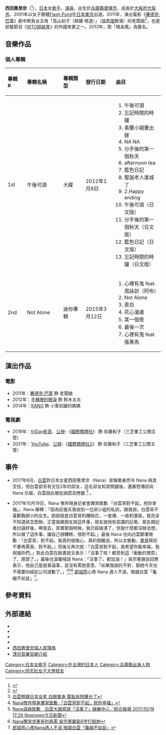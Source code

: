 {{Veil|time=2015-09-12T06:58:41+00:00}}
{{藝人
| 姓名 = 西田惠里奈
| 類型 = 女藝人
| 圖片 =
| 圖片尺寸 =
| 圖片簡介 = 
| 羅馬拼音 = Nishida Erina 
| 英文名 = 
| 綽號 = Nana、曉金鳳
| 國籍 = {{JPN}}
| 民族 = [[大和族|大和族]]
| 出生日期 = {{birth date and age|1979|7|21}}
| 出生地點 = {{JPN}}[[大阪府|大阪府]]
| 職業 = [[演員|演員]]、[[歌手|歌手]]
| 語言 = [[日語|日語]]、[[華語|華語]]、[[英語|英語]]
| 教育程度 = [[同志社女子大学|同志社女子大学]]英語英文學科[[學士|學士]]
| 宗教信仰 = 
| 配偶 =
| 代表作 = 
| 活躍年代 = 2001年至今
| 唱片公司 = [[美妙音樂|美妙音樂]]
| 經紀公司 = [[虹昇傳播有限公司|虹昇傳播有限公司]]
| 相關團體 = 
| 獎項 = 
| IMDb = 
}}
{{japanese|japanese=西田 恵里奈|kana=にしだ えりな|romaji=Nishida Erina}}

'''西田惠里奈'''（{{bd|1979年|7月21日|||N}}<ref>{{cite web|title=誕生日（生まれた日）が7月21日の人々|trans-title=生日（出生日期）是7月21日的人|url=http://www.d4.dion.ne.jp/~warapon/data00/birth-0721.htm|language=ja}}</ref>），[[日本|日本]]女[[歌手|歌手]]、[[演員|演員]]，出生於[[兵庫縣|兵庫縣]][[寶塚市|寶塚市]]，成長於[[大阪府|大阪府]][[大阪市|大阪市]]。2001年以女子團體[[Flash_Point|Flash Point]]在[[日本|日本]][[東京|東京]]出道。2011年，演出電影《[[賽德克·巴萊|賽德克·巴萊]]》劇中欺負女主角「高山初子（歐嬪·塔道）」（[[徐若瑄|徐若瑄]]飾演）的老闆娘<ref>{{cite news|title=西田惠里奈來台發行首張專輯　感恩魏德聖提攜|url=http://news.msn.com.tw/gallery2478345.aspx|newspaper=Yes娛樂|date=2012-01-03|archiveurl=https://web.archive.org/web/20120103215141/http://news.msn.com.tw/gallery2478345.aspx|archivedate=2012-01-03|deadurl=yes|access-date=2013-06-26}}</ref>，也是綜藝節目《[[WTO姐妹會|WTO姐妹會]]》的外國來賓之一。2013年，取「曉金鳳」為藝名。

== 音樂作品 ==
===個人專輯===
{| class="wikitable"
!align="left" width="75px"| 專輯 #
!align="left" width="200px"| 專輯名稱
!align="left" width="125px"| 專輯類型
!align="left" width="150px"| 發行日期
!align="left" width="200px"| 曲目
|-
! 1st
! 午後可頌
| 大碟
| 2012年1月8日
| {{HideH|曲目}}
# 午後可頌
# 忘記時間的時鐘
# 素蘭小姐要出嫁
# NA NA
# 分手後的第一個秋天
# afternoon tea
# 藍色日記
# 聖誕老人進城了
# 2.Happy ending
# 午後可頌（日文版）
#分手後的第一個秋天（日文版）
#藍色日記（日文版）
#忘記時間的時鐘（日文版）
|-
! 2nd
! Not Alone
| 迷你專輯
| 2015年3月12日
| {{HideH|曲目}}
# 心裡有鬼 feat.周詠訓（阿布）
# Not Alone
# 直白
# 花心滾邊
# 某一個夜
# 最後一次
# 心裡有鬼 feat.張善為
{{HideF}}
|}

== 演出作品 ==
===電影===
*2011年：[[賽德克·巴萊|賽德克·巴萊]] 飾 老闆娘
*2012年：[[手機裡的眼淚|手機裡的眼淚]] 飾 鈴木太太
*2014年：[[KANO|KANO]] 飾 小里初雄的媽媽
===電視劇===
*2019年：[[friDay影音|friDay影音]]、[[公視|公視]]-《[[國際橋牌社|國際橋牌社]]》 飾 佐藤和子（三芝重工公關主管）
*2021年：[[YouTube|YouTube]]、[[公視|公視]]-《[[國際橋牌社2|國際橋牌社2]]》 飾 佐藤和子（三芝重工公關主管）

==事件==
*2017年8月，[[白雲_(台灣藝人)|白雲]]對日本女星西田惠里奈（Nana）宣稱單身而令 Nana 與其交往，但白雲卻另有交往2年的邱女，這名邱女知其劈腿後，還暴怒傳訊向 Nana 示威，白雲因此被批說謊及劈腿 <ref>[http://ent.ltn.com.tw/news/breakingnews/2221074 白雲劈腿日本女星 白賊單身 露點床照曝光了]</ref> 。

*2017年10月19日，Nana 憔悴現身記者會爆哭致歉 「白雲哥對不起，祝你幸福」，Nana 解釋：「因為前幾天我收到一位邱小姐的私訊，跟我說，白雲哥不喜歡胸部小的女生。她說我是白雲哥的爛桃花，一直傳、一直刺激我，我完全不知道該怎麼辦。正當我跟朋友說這件事，朋友說他有認識的記者。朋友跟記者討論好後，帶我去。其實那個時候，我已經崩潰了，但我什麼都沒辦法想，所以做了這件事，讓自己很糟糕，很對不起。」最後 Nana 也向白雲鄭重致歉：「白雲哥，對不起。我真的很傷心、真的很難過，所以太衝動。[[吳宗憲|憲哥]]拜託不要再罵我，對不起。」而後又再次說：「白雲哥對不起，我希望你能幸福，我祝福你們。」對此白雲在臉書發文表示：「沒事了啦！都受到這『衝動的懲罰』了，原諒了。」最後也溫暖喊話 Nana：「沒事了，都加油！」吳宗憲親自回應表示，他自己是就事論事，並沒有罵她意思，「如果我說的不對，那她今天也不需要向經紀公司道歉了。」<ref>[https://tw.news.yahoo.com/nana%E6%86%94%E6%82%B4%E7%8F%BE%E8%BA%AB%E7%88%86%E5%93%AD%E8%87%B4%E6%AD%89-%E7%99%BD%E9%9B%B2%E5%93%A5%E5%B0%8D%E4%B8%8D%E8%B5%B7-%E7%A5%9D%E4%BD%A0%E5%B9%B8%E7%A6%8F-061752805.html Nana憔悴現身爆哭致歉 「白雲哥對不起，祝你幸福」]</ref><ref>[https://www.nownews.com/news/20171019/2628115 Nana淚崩致歉　白雲大器原諒「沒事了」娛樂中心／綜合報導 2017/10/19 17:29 Nownews今日新聞]</ref><ref>[http://bepo.ctitv.com.tw/2017/10/317427/ Nana爆哭求憲哥別再罵 吳宗憲霸氣6字打臉她]</ref> [[郎祖筠|郎祖筠]]心疼 Nana 遇人不淑，暗諷白雲「龜縮不如鼠」<ref>[https://tw.news.yahoo.com/%E9%83%8E%E7%A5%96%E7%AD%A0%E5%BF%83%E7%96%BCnana%E9%81%87%E4%BA%BA%E4%B8%8D%E6%B7%91-%E6%9A%97%E8%AB%B7%E7%99%BD%E9%9B%B2-%E9%BE%9C%E7%B8%AE%E4%B8%8D%E5%A6%82%E9%BC%A0-115653843.html 郎祖筠心疼Nana遇人不淑 暗諷白雲「龜縮不如鼠」]</ref>。

==參考資料==
{{reflist}}

==外部連結==
*{{facebook|ilovepurenana}}
*{{instagram|erina_nishida}}
*{{twitter|erina0721}}
*{{youtube|u=nanaonlylove}}
*[https://web.archive.org/web/20120415011416/http://erina0721.pixnet.net/blog 西田惠里奈個人部落格]
*[http://www.puremusic.com.tw/artists.php?artists_id=3 漂兒音樂官網介紹]

{{DEFAULTSORT:Nishida Erina}}
[[Category:日本女歌手|Category:日本女歌手]]
[[Category:在台灣的日本人|Category:在台灣的日本人]]
[[Category:兵庫縣出身人物|Category:兵庫縣出身人物]]
[[Category:同志社女子大學校友|Category:同志社女子大學校友]]